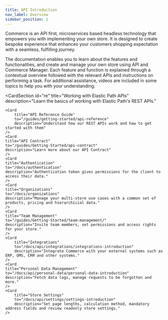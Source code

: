 ```yaml
---
title: API Introduction
nav_label: Overview
sidebar_position: 1
---
```


Commerce is an API first, microservices based headless technology that empowers you with implementing your own store. It is designed to create bespoke experience that enhances your customers shopping expectation with a seamless, fulfilling journey.

The documentation enables you to learn about the features and functionalities, and create and manage your own store using API and Commerce Manager. Each feature and function is explained through a contextual overview followed with the relevant APIs and instructions on performing a task. For additional assistance, videos are included in some topics to help you with your understanding.

<CardSection
    id="re"
    title="Working with Elastic Path APIs"
    description="Learn the basics of working with Elastic Path's REST APIs."
>
    <Card
        title="API Reference Guide"
        to="/guides/getting-started/api-reference"
        description="Understand how our REST APIs work and how to get started with them"
    />
    <Card
    title="API Contract"
    to="/guides/Getting-Started/api-contract"
    description="Learn more about our API Contract"
    />
    <Card
    title="Authentication"
    to="/docs/authentication"
    description="Authentication token gives permissions for the client to access their data."
    />
    <Card
    title="Organizations"
    to="/docs/organizations"
    description="Manage your multi-store use cases with a common set of products, pricing and hierarchicial data."
    />
    <Card
    title="Team Management"
    to="/guides/Getting-Started/team-management/"
    description="Invite team members, set permissions and access rights for your store."
    />
    <Card
        title="Integrations"
        to="/docs/api/integrations/integrations-introduction"
        description="Integrate Commerce with your external systems such as ERP, OMS, CRM and other systems."
    />
    <Card
    title="Personal Data Management"
    to="/docs/api/personal-data/personal-data-introduction"
    description="Fetch data logs, manage requests to be forgotten and more."
    />
    <Card
        title="Store Settings"
        to="/docs/api/settings/settings-introduction"
        description="Set page lengths, calculation method, mandatory address fields and review readonly store settings."
    />
</CardSection>
